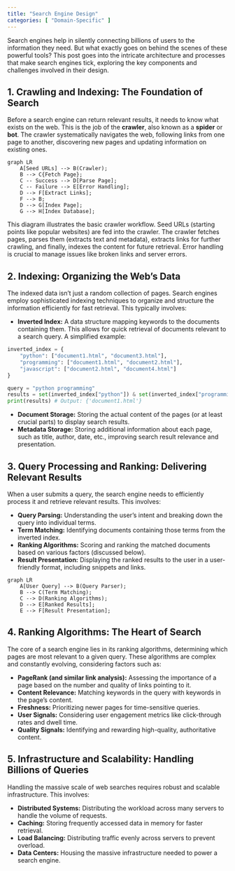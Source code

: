 ```yaml
---
title: "Search Engine Design"
categories: [ "Domain-Specific" ]
---
```


Search engines help in silently connecting billions of users to the information they need. But what exactly goes on behind the scenes of these powerful tools? This post goes into the intricate architecture and processes that make search engines tick, exploring the key components and challenges involved in their design.

## 1. Crawling and Indexing: The Foundation of Search

Before a search engine can return relevant results, it needs to know what exists on the web. This is the job of the **crawler**, also known as a **spider** or **bot**. The crawler systematically navigates the web, following links from one page to another, discovering new pages and updating information on existing ones.

```mermaid
graph LR
    A[Seed URLs] --> B(Crawler);
    B --> C{Fetch Page};
    C -- Success --> D[Parse Page];
    C -- Failure --> E[Error Handling];
    D --> F[Extract Links];
    F --> B;
    D --> G[Index Page];
    G --> H[Index Database];
```

This diagram illustrates the basic crawler workflow. Seed URLs (starting points like popular websites) are fed into the crawler. The crawler fetches pages, parses them (extracts text and metadata), extracts links for further crawling, and finally, indexes the content for future retrieval. Error handling is crucial to manage issues like broken links and server errors.

## 2. Indexing: Organizing the Web's Data

The indexed data isn't just a random collection of pages. Search engines employ sophisticated indexing techniques to organize and structure the information efficiently for fast retrieval. This typically involves:

-   **Inverted Index:** A data structure mapping keywords to the documents containing them. This allows for quick retrieval of documents relevant to a search query. A simplified example:

``` python
inverted_index = {
    "python": ["document1.html", "document3.html"],
    "programming": ["document1.html", "document2.html"],
    "javascript": ["document2.html", "document4.html"]
}

query = "python programming"
results = set(inverted_index["python"]) & set(inverted_index["programming"])
print(results) # Output: {'document1.html'}
```

-   **Document Storage:** Storing the actual content of the pages (or at least crucial parts) to display search results.
-   **Metadata Storage:** Storing additional information about each page, such as title, author, date, etc., improving search result relevance and presentation.

## 3. Query Processing and Ranking: Delivering Relevant Results

When a user submits a query, the search engine needs to efficiently process it and retrieve relevant results. This involves:

-   **Query Parsing:** Understanding the user's intent and breaking down the query into individual terms.
-   **Term Matching:** Identifying documents containing those terms from the inverted index.
-   **Ranking Algorithms:** Scoring and ranking the matched documents based on various factors (discussed below).
-   **Result Presentation:** Displaying the ranked results to the user in a user-friendly format, including snippets and links.

```mermaid
graph LR
    A[User Query] --> B(Query Parser);
    B --> C(Term Matching);
    C --> D(Ranking Algorithms);
    D --> E[Ranked Results];
    E --> F[Result Presentation];
```

## 4. Ranking Algorithms: The Heart of Search

The core of a search engine lies in its ranking algorithms, determining which pages are most relevant to a given query. These algorithms are complex and constantly evolving, considering factors such as:

-   **PageRank (and similar link analysis):** Assessing the importance of a page based on the number and quality of links pointing to it.
-   **Content Relevance:** Matching keywords in the query with keywords in the page's content.
-   **Freshness:** Prioritizing newer pages for time-sensitive queries.
-   **User Signals:** Considering user engagement metrics like click-through rates and dwell time.
-   **Quality Signals:** Identifying and rewarding high-quality, authoritative content.

## 5. Infrastructure and Scalability: Handling Billions of Queries

Handling the massive scale of web searches requires robust and scalable infrastructure. This involves:

-   **Distributed Systems:** Distributing the workload across many servers to handle the volume of requests.
-   **Caching:** Storing frequently accessed data in memory for faster retrieval.
-   **Load Balancing:** Distributing traffic evenly across servers to prevent overload.
-   **Data Centers:** Housing the massive infrastructure needed to power a search engine.